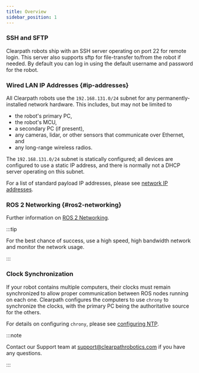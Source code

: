 ```yaml
---
title: Overview
sidebar_position: 1
---
```



### SSH and SFTP

Clearpath robots ship with an SSH server operating on port 22 for remote login. This server also supports sftp for
file-transfer to/from the robot if needed. By default you can log in using the default username and password for the
robot.

### Wired LAN IP Addresses {#ip-addresses}

All Clearpath robots use the `192.168.131.0/24` subnet for any permanently-installed network hardware. This includes,
but may not be limited to

- the robot's primary PC,
- the robot's MCU,
- a secondary PC (if present),
- any cameras, lidar, or other sensors that communicate over Ethernet, and
- any long-range wireless radios.

The `192.168.131.0/24` subnet is statically configured; all devices are configured to use a static IP address, and
there is normally not a DHCP server operating on this subnet.

For a list of standard payload IP addresses, please see [network IP addresses](network_ip_addresses.mdx).

### ROS 2 Networking {#ros2-networking}

<Ros2NetworkingOverview/>

Further information on [ROS 2 Networking](ros2-networking.mdx).

:::tip

For the best chance of success, use a high speed, high bandwidth network and monitor the network usage.

:::

### Clock Synchronization

If your robot contains multiple computers, their clocks must remain synchronized to allow proper communication between
ROS nodes running on each one. Clearpath configures the computers to use `chrony` to synchronize the clocks, with the
primary PC being the authoritative source for the others.

For details on configuring `chrony`, please see [configuring NTP](ntp.mdx).

:::note

Contact our Support team at <support@clearpathrobotics.com> if you have any questions.

:::